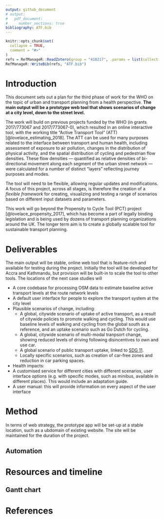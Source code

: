 ```yaml
---
output: github_document
# output:
#   pdf_document:
#     number_sections: true
bibliography: ATF.bib
---
```


<!-- README.md is generated from README.Rmd. Please edit that file -->

```r
knitr::opts_chunk$set(
  collapse = TRUE,
  comment = "#>"
)
refs = RefManageR::ReadZotero(group = "418217", .params = list(collection = "TJEQMXJR", limit = 100))
RefManageR::WriteBib(refs, "ATF.bib")
```

# Introduction

This document sets out a plan for the third phase of work for the WHO on the topic of urban and transport planning from a health perspective.
**The main output will be a prototype web tool that shows scenarios of change at a city level, down to the street level.**

The work will build on previous projects funded by the WHO (in grants 2017/773067 and 2017/773067-0), which resulted in  an online interactive tool, with the working title "Active Transport Tool" (ATT)  [@lovelace_estimating_2018].
The ATT can be used for many purposes related to the interface between transport and human health, including assessment of exposure to air pollution, changes in the distribution of physical activity, and the spatial distribution of cycling and pedestrian flow densities.
These flow densities --- quantified as relative densities of bi-directional movement along each segment of the urban street network --- were calculated for a number of distinct "layers" reflecting journey purposes and modes.

The tool will need to be flexible, allowing regular updates and modifications.
A focus of this project, across all stages, is therefore the creation of a *flexible framework* for creating, visualizing and testing a range of scenarios based on different input datasets and parameters.

This work will go beyond the Propensity to Cycle Tool (PCT) project [@lovelace_propensity_2017], which has become a part of legally binding legislation and is being used by dozens of transport planning organizations around the UK.
The longer term aim is to create a globally scalable tool for sustainable transport planning.


<!-- Phase 1  -->

<!-- Phase 2 ... -->

<!-- Phase 3 will provide a fully publicly available prototype. -->
<!-- A new domain will be set-up to all the public to use it. -->
<!-- One suggestion: have a password-protected site while it is not stable. -->


<!-- ## Aim and objectives -->

<!-- The aim of this third phase is to extend the work done in Phases 1 and 2 to other cities and include more features. -->

<!-- The objectives are  -->

<!-- -  -->
<!-- -  -->
<!-- - Create a prototype version for end users for a sample of  -->

# Deliverables

The main output will be stable, online web tool that is feature-rich and available for testing during the project.
Initially the tool will be developed for Accra and Kathmandu, but provision will be built-in to scale the tool to other tools.
The locations of the next case studies will 

<!-- Completion of health impact analysis in the scenarios of change, including based on the VSL methodology. This can build on WHO work Andreas Santos -->

- A core codebase for processing OSM data to estimate baseline active transport levels at the route network levels
- A default user interface for people to explore the transport system at the city level
- Plausible scenarios of change, including:
    - A global, citywide scenario of uptake of active transport, as a result of citywide policies to promote walking and cycling. This would use baseline levels of walking and cycling from the global south as a reference, and an uptake scenario such as Go Dutch for cycling.
    - A global, citywide scenario of multi-modal tranpsort change, showing reduced levels of driving following disincentives to own and use car.
    - A global scenario of public transport uptake, linked to [SDG 11](https://sustainabledevelopment.un.org/sdg11).
    - Locally specific scenarios, such as creation of car-free zones and reduction in car parking spaces.

- Health impacts: 
- A customised service for different cities with different scenarios, user interface options (e.g. with specific modes, such as minibus, available in different places). This would include an adaptation guide.
- A user manual: this will provide information on every aspect of the user interface

# Method

In terms of web strategy, the prototype app will be set-up at a stable location, such as a ubdomain of existing website.
The site will be maintained for the duration of the project.

## Automation

# Resources and timeline


## Gantt chart


# References
